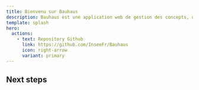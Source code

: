```yaml
---
title: Bienvenu sur Bauhaus
description: Bauhaus est une application web de gestion des concepts, des nomenclatures et d'autres objets statistiques.
template: splash
hero:
  actions:
    - text: Repository Github
      link: https://github.com/InseeFr/Bauhaus
      icon: right-arrow
      variant: primary
---
```



## Next steps

<CardGrid stagger>
	<LinkCard
      title="Getting Started"
      description="Apprendre comment démarrer le projet en tant que développeur"
      href="/guides/getting-started/"
    />
    <LinkCard
      title="User Guide - Concept"
      description="Apprendre comment utiliser le module Concept"
      href="/guides/user-guide/concept"
    />
    <LinkCard
          title="User Guide - Classification"
          description="Apprendre comment utiliser le module Classification"
          href="/guides/user-guide/classification"
        />
    <LinkCard
          title="User Guide - Operation"
          description="Apprendre comment utiliser le module Operation"
          href="/guides/user-guide/operation"
        />
    <LinkCard
          title="User Guide - Structure"
          description="Apprendre comment utiliser le module Structure"
          href="/guides/user-guide/structure"
        />


</CardGrid>
